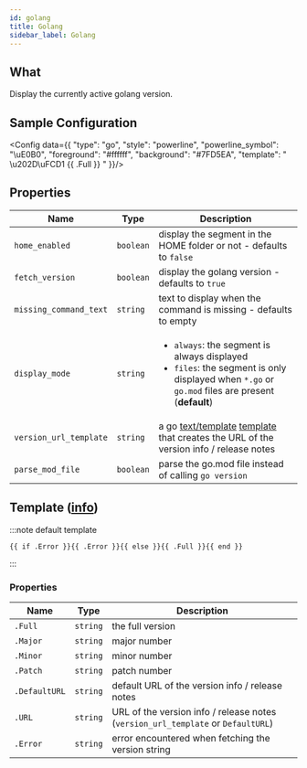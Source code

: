 ```yaml
---
id: golang
title: Golang
sidebar_label: Golang
---
```


## What

Display the currently active golang version.

## Sample Configuration


<Config data={{
  "type": "go",
  "style": "powerline",
  "powerline_symbol": "\uE0B0",
  "foreground": "#ffffff",
  "background": "#7FD5EA",
  "template": " \u202D\uFCD1 {{ .Full }} "
}}/>

## Properties

| Name                   | Type      | Description                                                                                                                                                        |
| ---------------------- | --------- | ------------------------------------------------------------------------------------------------------------------------------------------------------------------ |
| `home_enabled`         | `boolean` | display the segment in the HOME folder or not - defaults to `false`                                                                                                |
| `fetch_version`        | `boolean` | display the golang version - defaults to `true`                                                                                                                    |
| `missing_command_text` | `string`  | text to display when the command is missing - defaults to empty                                                                                                    |
| `display_mode`         | `string`  | <ul><li>`always`: the segment is always displayed</li><li>`files`: the segment is only displayed when `*.go` or `go.mod` files are present (**default**)</li></ul> |
| `version_url_template` | `string`  | a go [text/template][go-text-template] [template][templates] that creates the URL of the version info / release notes                                              |
| `parse_mod_file`       | `boolean` | parse the go.mod file instead of calling `go version`                                                                                                              |

## Template ([info][templates])

:::note default template

```template
{{ if .Error }}{{ .Error }}{{ else }}{{ .Full }}{{ end }}
```

:::

### Properties

| Name          | Type     | Description                                                                      |
| ------------- | -------- | -------------------------------------------------------------------------------- |
| `.Full`       | `string` | the full version                                                                 |
| `.Major`      | `string` | major number                                                                     |
| `.Minor`      | `string` | minor number                                                                     |
| `.Patch`      | `string` | patch number                                                                     |
| `.DefaultURL` | `string` | default URL of the version info / release notes                                  |
| `.URL`        | `string` | URL of the version info / release notes (`version_url_template` or `DefaultURL`) |
| `.Error`      | `string` | error encountered when fetching the version string                               |

[go-text-template]: https://golang.org/pkg/text/template/
[templates]: /docs/configuration/templates
